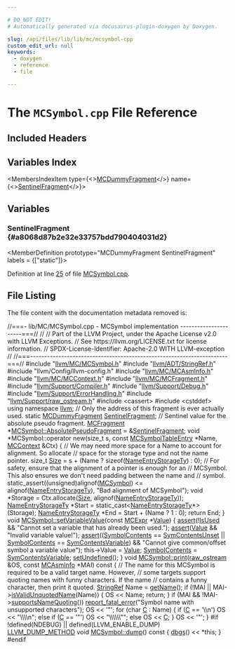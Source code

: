 ```yaml
---

# DO NOT EDIT!
# Automatically generated via docusaurus-plugin-doxygen by Doxygen.

slug: /api/files/lib/lib/mc/mcsymbol-cpp
custom_edit_url: null
keywords:
  - doxygen
  - reference
  - file

---
```





# The `MCSymbol.cpp` File Reference

<DoxygenPage pluginConfig={pluginConfig}>



## Included Headers

<IncludesList>
<IncludesListItem
  filePath="llvm/MC/MCSymbol.h"
  permalink="/docs/api/files/include/include/llvm/include/llvm/mc/mcsymbol-h"
  isLocal="true" />
<IncludesListItem
  filePath="llvm/ADT/StringRef.h"
  permalink="/docs/api/files/include/include/llvm/include/llvm/adt/stringref-h"
  isLocal="true" />
<IncludesListItem
  filePath="llvm/Config/llvm-config.h"
  permalink=""
  isLocal="true" />
<IncludesListItem
  filePath="llvm/MC/MCAsmInfo.h"
  permalink="/docs/api/files/include/include/llvm/include/llvm/mc/mcasminfo-h"
  isLocal="true" />
<IncludesListItem
  filePath="llvm/MC/MCContext.h"
  permalink="/docs/api/files/include/include/llvm/include/llvm/mc/mccontext-h"
  isLocal="true" />
<IncludesListItem
  filePath="llvm/MC/MCFragment.h"
  permalink="/docs/api/files/include/include/llvm/include/llvm/mc/mcfragment-h"
  isLocal="true" />
<IncludesListItem
  filePath="llvm/Support/Compiler.h"
  permalink="/docs/api/files/include/include/llvm/include/llvm/support/compiler-h"
  isLocal="true" />
<IncludesListItem
  filePath="llvm/Support/Debug.h"
  permalink="/docs/api/files/include/include/llvm/include/llvm/support/debug-h"
  isLocal="true" />
<IncludesListItem
  filePath="llvm/Support/ErrorHandling.h"
  permalink="/docs/api/files/include/include/llvm/include/llvm/support/errorhandling-h"
  isLocal="true" />
<IncludesListItem
  filePath="llvm/Support/raw_ostream.h"
  permalink="/docs/api/files/include/include/llvm/include/llvm/support/raw-ostream-h"
  isLocal="true" />
<IncludesListItem
  filePath="cassert"
  permalink=""
  isLocal="false" />
<IncludesListItem
  filePath="cstddef"
  permalink=""
  isLocal="false" />
</IncludesList>

## Variables Index

<MembersIndex>

<MembersIndexItem
  type={<><a href="/docs/api/classes/llvm/mcdummyfragment">MCDummyFragment</a></>}
  name={<><a href="#a8068d87b2e32e33757bdd790404031d2">SentinelFragment</a></>}>
</MembersIndexItem>

</MembersIndex>


<SectionDefinition>

## Variables

### SentinelFragment {#a8068d87b2e32e33757bdd790404031d2}

<MemberDefinition
  prototype="MCDummyFragment SentinelFragment"
  labels = {["static"]}>

Definition at line <a href="#l00025">25</a> of file <a href="/docs/api/files/lib/lib/mc/mcsymbol-cpp">MCSymbol.cpp</a>.
</MemberDefinition>

</SectionDefinition>

## File Listing

The file content with the documentation metadata removed is:

<ProgramListing>

<Link id="l00001" /><CodeLine lineNumber="1"><span class="doxyHighlightComment">//===- lib/MC/MCSymbol.cpp - MCSymbol implementation ----------------------===//</span></CodeLine>
<Link id="l00002" /><CodeLine lineNumber="2"><span class="doxyHighlightComment">//</span></CodeLine>
<Link id="l00003" /><CodeLine lineNumber="3"><span class="doxyHighlightComment">// Part of the LLVM Project, under the Apache License v2.0 with LLVM Exceptions.</span></CodeLine>
<Link id="l00004" /><CodeLine lineNumber="4"><span class="doxyHighlightComment">// See https://llvm.org/LICENSE.txt for license information.</span></CodeLine>
<Link id="l00005" /><CodeLine lineNumber="5"><span class="doxyHighlightComment">// SPDX-License-Identifier: Apache-2.0 WITH LLVM-exception</span></CodeLine>
<Link id="l00006" /><CodeLine lineNumber="6"><span class="doxyHighlightComment">//</span></CodeLine>
<Link id="l00007" /><CodeLine lineNumber="7"><span class="doxyHighlightComment">//===----------------------------------------------------------------------===//</span></CodeLine>
<Link id="l00008" /><CodeLine lineNumber="8"></CodeLine>
<Link id="l00009" /><CodeLine lineNumber="9"><span class="doxyHighlightPreprocessor">#include &quot;<a href="/docs/api/files/include/include/llvm/include/llvm/mc/mcsymbol-h">llvm/MC/MCSymbol.h</a>&quot;</span></CodeLine>
<Link id="l00010" /><CodeLine lineNumber="10"><span class="doxyHighlightPreprocessor">#include &quot;<a href="/docs/api/files/include/include/llvm/include/llvm/adt/stringref-h">llvm/ADT/StringRef.h</a>&quot;</span></CodeLine>
<Link id="l00011" /><CodeLine lineNumber="11"><span class="doxyHighlightPreprocessor">#include &quot;llvm/Config/llvm-config.h&quot;</span></CodeLine>
<Link id="l00012" /><CodeLine lineNumber="12"><span class="doxyHighlightPreprocessor">#include &quot;<a href="/docs/api/files/include/include/llvm/include/llvm/mc/mcasminfo-h">llvm/MC/MCAsmInfo.h</a>&quot;</span></CodeLine>
<Link id="l00013" /><CodeLine lineNumber="13"><span class="doxyHighlightPreprocessor">#include &quot;<a href="/docs/api/files/include/include/llvm/include/llvm/mc/mccontext-h">llvm/MC/MCContext.h</a>&quot;</span></CodeLine>
<Link id="l00014" /><CodeLine lineNumber="14"><span class="doxyHighlightPreprocessor">#include &quot;<a href="/docs/api/files/include/include/llvm/include/llvm/mc/mcfragment-h">llvm/MC/MCFragment.h</a>&quot;</span></CodeLine>
<Link id="l00015" /><CodeLine lineNumber="15"><span class="doxyHighlightPreprocessor">#include &quot;<a href="/docs/api/files/include/include/llvm/include/llvm/support/compiler-h">llvm/Support/Compiler.h</a>&quot;</span></CodeLine>
<Link id="l00016" /><CodeLine lineNumber="16"><span class="doxyHighlightPreprocessor">#include &quot;<a href="/docs/api/files/include/include/llvm/include/llvm/support/debug-h">llvm/Support/Debug.h</a>&quot;</span></CodeLine>
<Link id="l00017" /><CodeLine lineNumber="17"><span class="doxyHighlightPreprocessor">#include &quot;<a href="/docs/api/files/include/include/llvm/include/llvm/support/errorhandling-h">llvm/Support/ErrorHandling.h</a>&quot;</span></CodeLine>
<Link id="l00018" /><CodeLine lineNumber="18"><span class="doxyHighlightPreprocessor">#include &quot;<a href="/docs/api/files/include/include/llvm/include/llvm/support/raw-ostream-h">llvm/Support/raw&#95;ostream.h</a>&quot;</span></CodeLine>
<Link id="l00019" /><CodeLine lineNumber="19"><span class="doxyHighlightPreprocessor">#include &lt;cassert&gt;</span></CodeLine>
<Link id="l00020" /><CodeLine lineNumber="20"><span class="doxyHighlightPreprocessor">#include &lt;cstddef&gt;</span></CodeLine>
<Link id="l00021" /><CodeLine lineNumber="21"></CodeLine>
<Link id="l00022" /><CodeLine lineNumber="22"><span class="doxyHighlightKeyword">using namespace </span><span class="doxyHighlight"><a href="/docs/api/namespaces/llvm">llvm</a>;</span></CodeLine>
<Link id="l00023" /><CodeLine lineNumber="23"></CodeLine>
<Link id="l00024" /><CodeLine lineNumber="24"><span class="doxyHighlightComment">// Only the address of this fragment is ever actually used.</span></CodeLine>
<Link id="l00025" /><CodeLine lineNumber="25" lineLink="#a8068d87b2e32e33757bdd790404031d2"><span class="doxyHighlightKeyword">static</span><span class="doxyHighlight"> <a href="/docs/api/classes/llvm/mcdummyfragment">MCDummyFragment</a> <a href="#a8068d87b2e32e33757bdd790404031d2">SentinelFragment</a>;</span></CodeLine>
<Link id="l00026" /><CodeLine lineNumber="26"></CodeLine>
<Link id="l00027" /><CodeLine lineNumber="27"><span class="doxyHighlightComment">// Sentinel value for the absolute pseudo fragment.</span></CodeLine>
<Link id="l00028" /><CodeLine lineNumber="28"><span class="doxyHighlight"><a href="/docs/api/classes/llvm/mcfragment">MCFragment</a> &#42;<a href="/docs/api/classes/llvm/mcsymbol/#ab889b3167a4e08aeb1268d4712f7221c">MCSymbol::AbsolutePseudoFragment</a> = &amp;<a href="#a8068d87b2e32e33757bdd790404031d2">SentinelFragment</a>;</span></CodeLine>
<Link id="l00029" /><CodeLine lineNumber="29"></CodeLine>
<Link id="l00030" /><CodeLine lineNumber="30" lineLink="/docs/api/classes/llvm/mcsymbol/#a44507ca9ae5a30fe3aaf1cdea68d2eb8"><span class="doxyHighlightKeywordType">void</span><span class="doxyHighlight"> &#42;MCSymbol::operator </span><span class="doxyHighlightKeyword">new</span><span class="doxyHighlight">(</span><span class="doxyHighlightKeywordType">size&#95;t</span><span class="doxyHighlight"> s, </span><span class="doxyHighlightKeyword">const</span><span class="doxyHighlight"> <a href="/docs/api/namespaces/llvm/#a9f4cf9e4567dcf87070176a271b63e38">MCSymbolTableEntry</a> &#42;Name,</span></CodeLine>
<Link id="l00031" /><CodeLine lineNumber="31"><span class="doxyHighlight">                             <a href="/docs/api/classes/llvm/mcsymbol/#a7862d2f746209c16291d7139dab55e00">MCContext</a> &amp;Ctx) &#123;</span></CodeLine>
<Link id="l00032" /><CodeLine lineNumber="32"><span class="doxyHighlight">  </span><span class="doxyHighlightComment">// We may need more space for a Name to account for alignment.  So allocate</span></CodeLine>
<Link id="l00033" /><CodeLine lineNumber="33"><span class="doxyHighlight">  </span><span class="doxyHighlightComment">// space for the storage type and not the name pointer.</span></CodeLine>
<Link id="l00034" /><CodeLine lineNumber="34"><span class="doxyHighlight">  </span><span class="doxyHighlightKeywordType">size&#95;t</span><span class="doxyHighlight"> <a href="/docs/api/files/lib/lib/analysis/inlineorder-cpp/#a7ee6f0cb51c3b9056199e9a0001fe8c3a6f6cb72d544962fa333e2e34ce64f719">Size</a> = s + (Name ? </span><span class="doxyHighlightKeyword">sizeof</span><span class="doxyHighlight">(<a href="/docs/api/classes/llvm/mcsymbol/#acc9e4586713b5561ff4a0daf55d476fc">NameEntryStorageTy</a>) : 0);</span></CodeLine>
<Link id="l00035" /><CodeLine lineNumber="35"></CodeLine>
<Link id="l00036" /><CodeLine lineNumber="36"><span class="doxyHighlight">  </span><span class="doxyHighlightComment">// For safety, ensure that the alignment of a pointer is enough for an</span></CodeLine>
<Link id="l00037" /><CodeLine lineNumber="37"><span class="doxyHighlight">  </span><span class="doxyHighlightComment">// MCSymbol.  This also ensures we don&#39;t need padding between the name and</span></CodeLine>
<Link id="l00038" /><CodeLine lineNumber="38"><span class="doxyHighlight">  </span><span class="doxyHighlightComment">// symbol.</span></CodeLine>
<Link id="l00039" /><CodeLine lineNumber="39"><span class="doxyHighlight">  </span><span class="doxyHighlightKeyword">static&#95;assert</span><span class="doxyHighlight">((unsigned)</span><span class="doxyHighlightKeyword">alignof</span><span class="doxyHighlight">(<a href="/docs/api/classes/llvm/mcsymbol/#a66a74a9d90f80bcf982d70ab2446862e">MCSymbol</a>) &lt;= </span><span class="doxyHighlightKeyword">alignof</span><span class="doxyHighlight">(<a href="/docs/api/classes/llvm/mcsymbol/#acc9e4586713b5561ff4a0daf55d476fc">NameEntryStorageTy</a>),</span></CodeLine>
<Link id="l00040" /><CodeLine lineNumber="40"><span class="doxyHighlight">                </span><span class="doxyHighlightStringLiteral">&quot;Bad alignment of MCSymbol&quot;</span><span class="doxyHighlight">);</span></CodeLine>
<Link id="l00041" /><CodeLine lineNumber="41"><span class="doxyHighlight">  </span><span class="doxyHighlightKeywordType">void</span><span class="doxyHighlight"> &#42;Storage = Ctx.allocate(<a href="/docs/api/files/lib/lib/analysis/inlineorder-cpp/#a7ee6f0cb51c3b9056199e9a0001fe8c3a6f6cb72d544962fa333e2e34ce64f719">Size</a>, </span><span class="doxyHighlightKeyword">alignof</span><span class="doxyHighlight">(<a href="/docs/api/classes/llvm/mcsymbol/#acc9e4586713b5561ff4a0daf55d476fc">NameEntryStorageTy</a>));</span></CodeLine>
<Link id="l00042" /><CodeLine lineNumber="42"><span class="doxyHighlight">  <a href="/docs/api/classes/llvm/mcsymbol/#acc9e4586713b5561ff4a0daf55d476fc">NameEntryStorageTy</a> &#42;Start = </span><span class="doxyHighlightKeyword">static&#95;cast&lt;</span><span class="doxyHighlight"><a href="/docs/api/classes/llvm/mcsymbol/#acc9e4586713b5561ff4a0daf55d476fc">NameEntryStorageTy</a>&#42;</span><span class="doxyHighlightKeyword">&gt;</span><span class="doxyHighlight">(Storage);</span></CodeLine>
<Link id="l00043" /><CodeLine lineNumber="43"><span class="doxyHighlight">  <a href="/docs/api/classes/llvm/mcsymbol/#acc9e4586713b5561ff4a0daf55d476fc">NameEntryStorageTy</a> &#42;End = Start + (Name ? 1 : 0);</span></CodeLine>
<Link id="l00044" /><CodeLine lineNumber="44"><span class="doxyHighlight">  </span><span class="doxyHighlightKeywordFlow">return</span><span class="doxyHighlight"> End;</span></CodeLine>
<Link id="l00045" /><CodeLine lineNumber="45"><span class="doxyHighlight">&#125;</span></CodeLine>
<Link id="l00046" /><CodeLine lineNumber="46"></CodeLine>
<Link id="l00047" /><CodeLine lineNumber="47" lineLink="/docs/api/classes/llvm/mcsymbol/#a7f1486460b5e2da7f4527bbb2da54eff"><span class="doxyHighlightKeywordType">void</span><span class="doxyHighlight"> <a href="/docs/api/classes/llvm/mcsymbol/#a7f1486460b5e2da7f4527bbb2da54eff">MCSymbol::setVariableValue</a>(</span><span class="doxyHighlightKeyword">const</span><span class="doxyHighlight"> <a href="/docs/api/classes/llvm/mcsymbol/#a4003ba7a2726fde2214660963213cc31">MCExpr</a> &#42;<a href="/docs/api/classes/llvm/mcsymbol/#ade459224fb570ada6dfe814e45423df2">Value</a>) &#123;</span></CodeLine>
<Link id="l00048" /><CodeLine lineNumber="48"><span class="doxyHighlight">  <a href="/docs/api/files/lib/lib/target/lib/target/amdgpu/silowercontrolflow-cpp/#a4868c5d81c5ccc98c47aeab6244346a0">assert</a>(!<a href="/docs/api/classes/llvm/mcsymbol/#a45f78bb9dc66342e9dbedec745bc8855">IsUsed</a> &amp;&amp; </span><span class="doxyHighlightStringLiteral">&quot;Cannot set a variable that has already been used.&quot;</span><span class="doxyHighlight">);</span></CodeLine>
<Link id="l00049" /><CodeLine lineNumber="49"><span class="doxyHighlight">  <a href="/docs/api/files/lib/lib/target/lib/target/amdgpu/silowercontrolflow-cpp/#a4868c5d81c5ccc98c47aeab6244346a0">assert</a>(<a href="/docs/api/classes/llvm/mcsymbol/#ade459224fb570ada6dfe814e45423df2">Value</a> &amp;&amp; </span><span class="doxyHighlightStringLiteral">&quot;Invalid variable value!&quot;</span><span class="doxyHighlight">);</span></CodeLine>
<Link id="l00050" /><CodeLine lineNumber="50"><span class="doxyHighlight">  <a href="/docs/api/files/lib/lib/target/lib/target/amdgpu/silowercontrolflow-cpp/#a4868c5d81c5ccc98c47aeab6244346a0">assert</a>((<a href="/docs/api/classes/llvm/mcsymbol/#aa982a927d29bb0b33d323340bf669c4b">SymbolContents</a> == <a href="/docs/api/classes/llvm/mcsymbol/#ab281e4b5733c0b3ca5969fc1d651333baaac521554a8934e34e473fc085ad7c4c">SymContentsUnset</a> ||</span></CodeLine>
<Link id="l00051" /><CodeLine lineNumber="51"><span class="doxyHighlight">          <a href="/docs/api/classes/llvm/mcsymbol/#aa982a927d29bb0b33d323340bf669c4b">SymbolContents</a> == <a href="/docs/api/classes/llvm/mcsymbol/#ab281e4b5733c0b3ca5969fc1d651333baeacb7989d1dabfc220151df99c57a55c">SymContentsVariable</a>) &amp;&amp;</span></CodeLine>
<Link id="l00052" /><CodeLine lineNumber="52"><span class="doxyHighlight">         </span><span class="doxyHighlightStringLiteral">&quot;Cannot give common/offset symbol a variable value&quot;</span><span class="doxyHighlight">);</span></CodeLine>
<Link id="l00053" /><CodeLine lineNumber="53"><span class="doxyHighlight">  this-&gt;Value = <a href="/docs/api/classes/llvm/mcsymbol/#ade459224fb570ada6dfe814e45423df2">Value</a>;</span></CodeLine>
<Link id="l00054" /><CodeLine lineNumber="54"><span class="doxyHighlight">  <a href="/docs/api/classes/llvm/mcsymbol/#aa982a927d29bb0b33d323340bf669c4b">SymbolContents</a> = <a href="/docs/api/classes/llvm/mcsymbol/#ab281e4b5733c0b3ca5969fc1d651333baeacb7989d1dabfc220151df99c57a55c">SymContentsVariable</a>;</span></CodeLine>
<Link id="l00055" /><CodeLine lineNumber="55"><span class="doxyHighlight">  <a href="/docs/api/classes/llvm/mcsymbol/#ab65fa2b7850f38cafbc74ab99c3a3fed">setUndefined</a>();</span></CodeLine>
<Link id="l00056" /><CodeLine lineNumber="56"><span class="doxyHighlight">&#125;</span></CodeLine>
<Link id="l00057" /><CodeLine lineNumber="57"></CodeLine>
<Link id="l00058" /><CodeLine lineNumber="58" lineLink="/docs/api/classes/llvm/mcsymbol/#a27f7a23e572edb7b1bc46d9639c3204a"><span class="doxyHighlightKeywordType">void</span><span class="doxyHighlight"> <a href="/docs/api/classes/llvm/mcsymbol/#a27f7a23e572edb7b1bc46d9639c3204a">MCSymbol::print</a>(<a href="/docs/api/classes/llvm/raw-ostream">raw&#95;ostream</a> &amp;OS, </span><span class="doxyHighlightKeyword">const</span><span class="doxyHighlight"> <a href="/docs/api/classes/llvm/mcasminfo">MCAsmInfo</a> &#42;MAI)</span><span class="doxyHighlightKeyword"> const </span><span class="doxyHighlight">&#123;</span></CodeLine>
<Link id="l00059" /><CodeLine lineNumber="59"><span class="doxyHighlight">  </span><span class="doxyHighlightComment">// The name for this MCSymbol is required to be a valid target name.  However,</span></CodeLine>
<Link id="l00060" /><CodeLine lineNumber="60"><span class="doxyHighlight">  </span><span class="doxyHighlightComment">// some targets support quoting names with funny characters.  If the name</span></CodeLine>
<Link id="l00061" /><CodeLine lineNumber="61"><span class="doxyHighlight">  </span><span class="doxyHighlightComment">// contains a funny character, then print it quoted.</span></CodeLine>
<Link id="l00062" /><CodeLine lineNumber="62"><span class="doxyHighlight">  <a href="/docs/api/classes/llvm/stringref">StringRef</a> Name = <a href="/docs/api/classes/llvm/mcsymbol/#a57c7b2b9784361914262eeb0a6f0b18d">getName</a>();</span></CodeLine>
<Link id="l00063" /><CodeLine lineNumber="63"><span class="doxyHighlight">  </span><span class="doxyHighlightKeywordFlow">if</span><span class="doxyHighlight"> (!MAI || MAI-&gt;<a href="/docs/api/classes/llvm/mcasminfo/#aef73072733b19b438fdd3af23627706c">isValidUnquotedName</a>(Name)) &#123;</span></CodeLine>
<Link id="l00064" /><CodeLine lineNumber="64"><span class="doxyHighlight">    OS &lt;&lt; Name;</span></CodeLine>
<Link id="l00065" /><CodeLine lineNumber="65"><span class="doxyHighlight">    </span><span class="doxyHighlightKeywordFlow">return</span><span class="doxyHighlight">;</span></CodeLine>
<Link id="l00066" /><CodeLine lineNumber="66"><span class="doxyHighlight">  &#125;</span></CodeLine>
<Link id="l00067" /><CodeLine lineNumber="67"></CodeLine>
<Link id="l00068" /><CodeLine lineNumber="68"><span class="doxyHighlight">  </span><span class="doxyHighlightKeywordFlow">if</span><span class="doxyHighlight"> (MAI &amp;&amp; !MAI-&gt;<a href="/docs/api/classes/llvm/mcasminfo/#a66b2402fdf6bed91396cc511f818ae65">supportsNameQuoting</a>())</span></CodeLine>
<Link id="l00069" /><CodeLine lineNumber="69"><span class="doxyHighlight">    <a href="/docs/api/namespaces/llvm/#a7f2a3d4dcfee70225988aec53ff1e173">report&#95;fatal&#95;error</a>(</span><span class="doxyHighlightStringLiteral">&quot;Symbol name with unsupported characters&quot;</span><span class="doxyHighlight">);</span></CodeLine>
<Link id="l00070" /><CodeLine lineNumber="70"></CodeLine>
<Link id="l00071" /><CodeLine lineNumber="71"><span class="doxyHighlight">  OS &lt;&lt; </span><span class="doxyHighlightCharLiteral">&#39;&quot;&#39;</span><span class="doxyHighlight">;</span></CodeLine>
<Link id="l00072" /><CodeLine lineNumber="72"><span class="doxyHighlight">  </span><span class="doxyHighlightKeywordFlow">for</span><span class="doxyHighlight"> (</span><span class="doxyHighlightKeywordType">char</span><span class="doxyHighlight"> <a href="/docs/api/namespaces/llvm/callingconv/#ac6aa1387c4375260e2468eb5a77fdb4cafd841a49aec1539bc88abc8ff9e170fb">C</a> : Name) &#123;</span></CodeLine>
<Link id="l00073" /><CodeLine lineNumber="73"><span class="doxyHighlight">    </span><span class="doxyHighlightKeywordFlow">if</span><span class="doxyHighlight"> (<a href="/docs/api/namespaces/llvm/callingconv/#ac6aa1387c4375260e2468eb5a77fdb4cafd841a49aec1539bc88abc8ff9e170fb">C</a> == </span><span class="doxyHighlightCharLiteral">&#39;\\n&#39;</span><span class="doxyHighlight">)</span></CodeLine>
<Link id="l00074" /><CodeLine lineNumber="74"><span class="doxyHighlight">      OS &lt;&lt; </span><span class="doxyHighlightStringLiteral">&quot;\\\\n&quot;</span><span class="doxyHighlight">;</span></CodeLine>
<Link id="l00075" /><CodeLine lineNumber="75"><span class="doxyHighlight">    </span><span class="doxyHighlightKeywordFlow">else</span><span class="doxyHighlight"> </span><span class="doxyHighlightKeywordFlow">if</span><span class="doxyHighlight"> (<a href="/docs/api/namespaces/llvm/callingconv/#ac6aa1387c4375260e2468eb5a77fdb4cafd841a49aec1539bc88abc8ff9e170fb">C</a> == </span><span class="doxyHighlightCharLiteral">&#39;&quot;&#39;</span><span class="doxyHighlight">)</span></CodeLine>
<Link id="l00076" /><CodeLine lineNumber="76"><span class="doxyHighlight">      OS &lt;&lt; </span><span class="doxyHighlightStringLiteral">&quot;\\\\\\&quot;&quot;</span><span class="doxyHighlight">;</span></CodeLine>
<Link id="l00077" /><CodeLine lineNumber="77"><span class="doxyHighlight">    </span><span class="doxyHighlightKeywordFlow">else</span></CodeLine>
<Link id="l00078" /><CodeLine lineNumber="78"><span class="doxyHighlight">      OS &lt;&lt; <a href="/docs/api/namespaces/llvm/callingconv/#ac6aa1387c4375260e2468eb5a77fdb4cafd841a49aec1539bc88abc8ff9e170fb">C</a>;</span></CodeLine>
<Link id="l00079" /><CodeLine lineNumber="79"><span class="doxyHighlight">  &#125;</span></CodeLine>
<Link id="l00080" /><CodeLine lineNumber="80"><span class="doxyHighlight">  OS &lt;&lt; </span><span class="doxyHighlightCharLiteral">&#39;&quot;&#39;</span><span class="doxyHighlight">;</span></CodeLine>
<Link id="l00081" /><CodeLine lineNumber="81"><span class="doxyHighlight">&#125;</span></CodeLine>
<Link id="l00082" /><CodeLine lineNumber="82"></CodeLine>
<Link id="l00083" /><CodeLine lineNumber="83"><span class="doxyHighlightPreprocessor">#if !defined(NDEBUG) || defined(LLVM&#95;ENABLE&#95;DUMP)</span></CodeLine>
<Link id="l00084" /><CodeLine lineNumber="84" lineLink="/docs/api/classes/llvm/mcsymbol/#aca2ff5e9eadc78b9ea7a216595933f86"><span class="doxyHighlight"><a href="/docs/api/files/include/include/llvm/include/llvm/support/compiler-h/#aa863693eef567397d9c292da5bf22d34">LLVM&#95;DUMP&#95;METHOD</a> </span><span class="doxyHighlightKeywordType">void</span><span class="doxyHighlight"> <a href="/docs/api/classes/llvm/mcsymbol/#aca2ff5e9eadc78b9ea7a216595933f86">MCSymbol::dump</a>()</span><span class="doxyHighlightKeyword"> const </span><span class="doxyHighlight">&#123;</span></CodeLine>
<Link id="l00085" /><CodeLine lineNumber="85"><span class="doxyHighlight">  <a href="/docs/api/namespaces/llvm/#a7c46c742c31be54870e2038048e6b391">dbgs</a>() &lt;&lt; &#42;</span><span class="doxyHighlightKeyword">this</span><span class="doxyHighlight">;</span></CodeLine>
<Link id="l00086" /><CodeLine lineNumber="86"><span class="doxyHighlight">&#125;</span></CodeLine>
<Link id="l00087" /><CodeLine lineNumber="87"><span class="doxyHighlightPreprocessor">#endif</span></CodeLine>

</ProgramListing>


</DoxygenPage>
